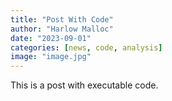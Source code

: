 ```yaml
---
title: "Post With Code"
author: "Harlow Malloc"
date: "2023-09-01"
categories: [news, code, analysis]
image: "image.jpg"
---
```


This is a post with executable code.
